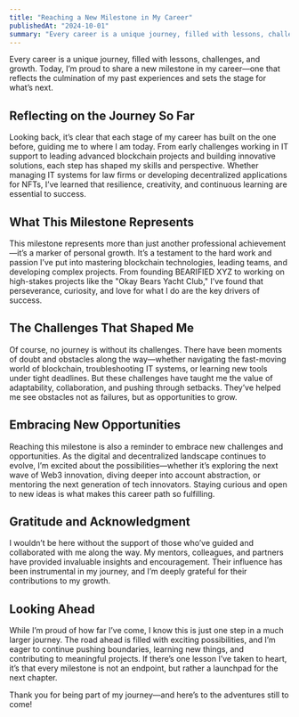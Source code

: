 ```yaml
---
title: "Reaching a New Milestone in My Career"
publishedAt: "2024-10-01"
summary: "Every career is a unique journey, filled with lessons, challenges, and growth. Today, I’m proud to share a new milestone in my career that reflects both my past experiences and future aspirations."
---
```


Every career is a unique journey, filled with lessons, challenges, and growth. Today, I’m proud to share a new milestone in my career—one that reflects the culmination of my past experiences and sets the stage for what’s next.

## Reflecting on the Journey So Far

Looking back, it’s clear that each stage of my career has built on the one before, guiding me to where I am today. From early challenges working in IT support to leading advanced blockchain projects and building innovative solutions, each step has shaped my skills and perspective. Whether managing IT systems for law firms or developing decentralized applications for NFTs, I’ve learned that resilience, creativity, and continuous learning are essential to success.

## What This Milestone Represents

This milestone represents more than just another professional achievement—it’s a marker of personal growth. It’s a testament to the hard work and passion I’ve put into mastering blockchain technologies, leading teams, and developing complex projects. From founding BEARIFIED XYZ to working on high-stakes projects like the "Okay Bears Yacht Club," I’ve found that perseverance, curiosity, and love for what I do are the key drivers of success.

## The Challenges That Shaped Me

Of course, no journey is without its challenges. There have been moments of doubt and obstacles along the way—whether navigating the fast-moving world of blockchain, troubleshooting IT systems, or learning new tools under tight deadlines. But these challenges have taught me the value of adaptability, collaboration, and pushing through setbacks. They’ve helped me see obstacles not as failures, but as opportunities to grow.

## Embracing New Opportunities

Reaching this milestone is also a reminder to embrace new challenges and opportunities. As the digital and decentralized landscape continues to evolve, I’m excited about the possibilities—whether it’s exploring the next wave of Web3 innovation, diving deeper into account abstraction, or mentoring the next generation of tech innovators. Staying curious and open to new ideas is what makes this career path so fulfilling.

## Gratitude and Acknowledgment

I wouldn’t be here without the support of those who’ve guided and collaborated with me along the way. My mentors, colleagues, and partners have provided invaluable insights and encouragement. Their influence has been instrumental in my journey, and I’m deeply grateful for their contributions to my growth.

## Looking Ahead

While I’m proud of how far I’ve come, I know this is just one step in a much larger journey. The road ahead is filled with exciting possibilities, and I’m eager to continue pushing boundaries, learning new things, and contributing to meaningful projects. If there’s one lesson I’ve taken to heart, it’s that every milestone is not an endpoint, but rather a launchpad for the next chapter.

Thank you for being part of my journey—and here’s to the adventures still to come!